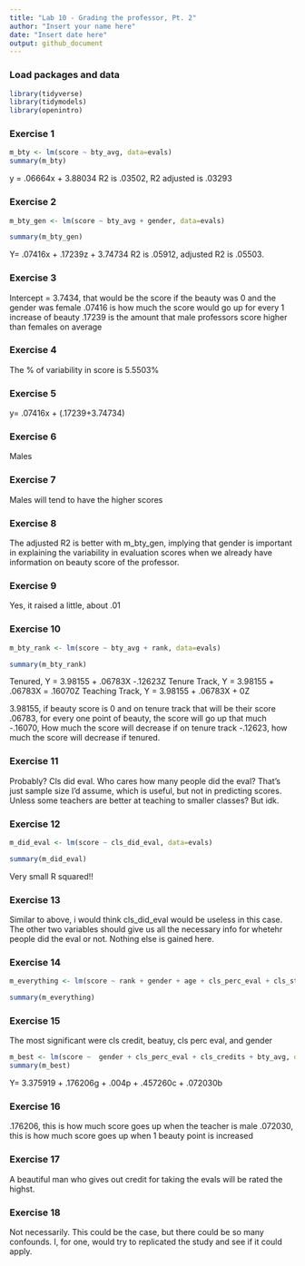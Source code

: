 ```yaml
---
title: "Lab 10 - Grading the professor, Pt. 2"
author: "Insert your name here"
date: "Insert date here"
output: github_document
---
```


### Load packages and data

```r
library(tidyverse) 
library(tidymodels)
library(openintro)
```

### Exercise 1

```r
m_bty <- lm(score ~ bty_avg, data=evals)
summary(m_bty)
```

y = .06664x + 3.88034
R2 is .03502, R2 adjusted is .03293

### Exercise 2

```r
m_bty_gen <- lm(score ~ bty_avg + gender, data=evals)

summary(m_bty_gen)
```
Y= .07416x + .17239z + 3.74734
R2 is .05912, adjusted R2 is .05503.


### Exercise 3

Intercept = 3.7434, that would be the score if the beauty was 0 and the gender was female
.07416 is how much the score would go up for every 1 increase of beauty
.17239 is the amount that male professors score higher than females on average

### Exercise 4

The % of variability in score is 5.5503%

### Exercise 5

y= .07416x + (.17239+3.74734)

### Exercise 6

Males

### Exercise 7

Males will tend to have the higher scores

### Exercise 8

The adjusted R2 is better with m_bty_gen, implying that gender is important in explaining the variability in evaluation scores when we already have information on beauty score of the professor. 

### Exercise 9

Yes, it raised a little, about .01

### Exercise 10

```r
m_bty_rank <- lm(score ~ bty_avg + rank, data=evals)

summary(m_bty_rank)
```
Tenured, Y = 3.98155 + .06783X -.12623Z
Tenure Track, Y = 3.98155 + .06783X = .16070Z
Teaching Track, Y = 3.98155 + .06783X + 0Z

3.98155, if beauty score is 0 and on tenure track that will be their score
.06783, for every one point of beauty, the score will go up that much
-.16070, How much the score will decrease if on tenure track
-.12623, how much the score will decrease if tenured.

### Exercise 11

Probably? Cls did eval. Who cares how many people did the eval? That's just sample size I'd assume, which is useful, but not in predicting scores. Unless some teachers are better at teaching to smaller classes? But idk. 

### Exercise 12


```r
m_did_eval <- lm(score ~ cls_did_eval, data=evals)

summary(m_did_eval)
```

Very small R squared!!

### Exercise 13

Similar to above, i would think cls_did_eval would be useless in this case. The other two variables should give us all the necessary info for whetehr people did the eval or not. Nothing else is gained here. 

### Exercise 14

```r
m_everything <- lm(score ~ rank + gender + age + cls_perc_eval + cls_students + cls_level + cls_profs + ethnicity + cls_credits + language+ bty_avg, data=evals)

summary(m_everything)

```


### Exercise 15

The most significant were cls credit, beatuy, cls perc eval, and gender

```r
m_best <- lm(score ~  gender + cls_perc_eval + cls_credits + bty_avg, data=evals)
summary(m_best)
```
Y= 3.375919 + .176206g + .004p + .457260c + .072030b

### Exercise 16

.176206, this is how much score goes up when the teacher is male
.072030, this is how much score goes up when 1 beauty point is increased

### Exercise 17

A beautiful man who gives out credit for taking the evals will be rated the highst.

### Exercise 18

Not necessarily. This could be the case, but there could be so many confounds. I, for one, would try to replicated the study and see if it could apply. 



